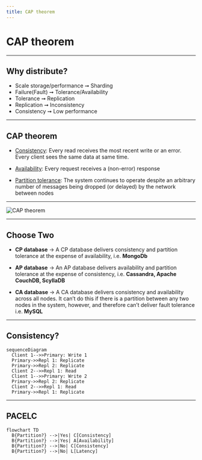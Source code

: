 ```yaml
---
title: CAP theorem
---
```


# CAP theorem

---

## Why distribute?

- Scale storage/performance ➞ Sharding <!-- .element: class="fragment" -->
- Failure(Fault) ➞ Tolerance/Availability <!-- .element: class="fragment" -->
- Tolerance ➞ Replication <!-- .element: class="fragment" -->
- Replication ➞ Inconsistency <!-- .element: class="fragment" -->
- Consistency ➞ Low performance <!-- .element: class="fragment" -->

---

## CAP theorem

- [Consistency](https://en.wikipedia.org/wiki/Consistency_model):
  Every read receives the most recent write or an error. Every client sees the same data at same time.

<!-- .element: class="fragment" -->

- [Availability](https://en.wikipedia.org/wiki/Availability):
  Every request receives a (non-error) response

<!-- .element: class="fragment" -->

- [Partition tolerance](https://en.wikipedia.org/wiki/Network_partitioning):
  The system continues to operate despite an arbitrary number of messages being dropped (or delayed) by the network between nodes

<!-- .element: class="fragment" -->

---

![CAP theorem](/assets/cap/CAP-theorem.svg)

---

## Choose Two

- **CP database** → A CP database delivers consistency and partition tolerance at the expense of availability, i.e. **MongoDb**

<!-- .element: class="fragment text-3xl" -->

- **AP database** → An AP database delivers availability and partition tolerance at the expense of consistency, i.e. **Cassandra, Apache CouchDB, ScyllaDB**

<!-- .element: class="fragment text-3xl" -->

- **CA database** → A CA database delivers consistency and availability across all nodes. It can’t do this if there is a partition between any two nodes in the system, however, and therefore can’t deliver fault tolerance i.e. **MySQL**

<!-- .element: class="fragment text-3xl" -->

---

## Consistency?

```mermaid
sequenceDiagram
  Client 1-->>Primary: Write 1
  Primary->>Repl 1: Replicate
  Primary->>Repl 2: Replicate
  Client 2-->>Repl 1: Read
  Client 1-->>Primary: Write 2
  Primary->>Repl 2: Replicate
  Client 2-->>Repl 1: Read
  Primary->>Repl 1: Replicate
```

---

## PACELC

```mermaid
flowchart TD
  B{Partition?} -->|Yes| C[Consistency]
  B{Partition?} -->|Yes| A[Availability]
  B{Partition?} -->|No| C[Consistency]
  B{Partition?} -->|No| L[Latency]
```
